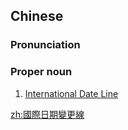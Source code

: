 ==Chinese==
{{zh-forms|s=国际日期变更线|type=2221}}

===Pronunciation===
{{zh-pron
|m=Guójì Rì期 Biàngēng Xiàn
|c=gwok3 zai3 jat6 kei4 bin3 gang1 sin3
|cat=propn
}}

===Proper noun===
{{zh-proper noun}}

# [[International Date Line]]

[[zh:國際日期變更線]]